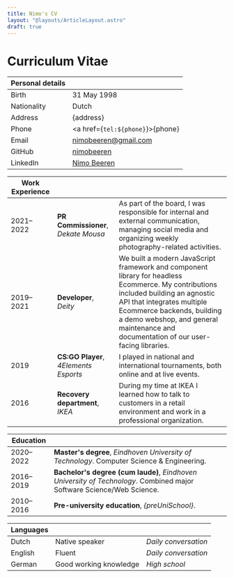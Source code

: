 ```yaml
---
title: Nimo's CV
layout: "@layouts/ArticleLayout.astro"
draft: true
---
```



# Curriculum Vitae

| Personal details |                                                         |
| ---------------- | ------------------------------------------------------- |
| Birth            | 31 May 1998                                             |
| Nationality      | Dutch                                                   |
| Address          | {address}                                               |
| Phone            | <a href={`tel:${phone}`}>{phone}</a>                    |
| Email            | [nimobeeren@gmail.com](mailto:nimobeeren@gmail.com)     |
| GitHub           | [nimobeeren](https://github.com/nimobeeren/)            |
| LinkedIn         | [Nimo Beeren](https://www.linkedin.com/in/nimo-beeren/) |

| Work Experience |                                       |                                                                                                                                                                                                                                                                                       |
| --------------- | ------------------------------------- | ------------------------------------------------------------------------------------------------------------------------------------------------------------------------------------------------------------------------------------------------------------------------------------- |
| 2021–2022       | **PR Commissioner**, _Dekate Mousa_   | As part of the board, I was responsible for internal and external communication, managing social media and organizing weekly photography-related activities.                                                                                                                          |
| 2019–2021       | **Developer**, _Deity_                | We built a modern JavaScript framework and component library for headless Ecommerce. My contributions included building an agnostic API that integrates multiple Ecommerce backends, building a demo webshop, and general maintenance and documentation of our user-facing libraries. |
| 2019            | **CS:GO Player**, _4Elements Esports_ | I played in national and international tournaments, both online and at live events.                                                                                                                                                                                                   |
| 2016            | **Recovery department**, _IKEA_       | During my time at IKEA I learned how to talk to customers in a retail environment and work in a professional organization.                                                                                                                                                            |

| Education |                                                                                                                       |
| --------- | --------------------------------------------------------------------------------------------------------------------- |
| 2020–2022 | **Master's degree**, _Eindhoven University of Technology_. Computer Science & Engineering.                            |
| 2016–2019 | **Bachelor's degree (cum laude)**, _Eindhoven University of Technology_. Combined major Software Science/Web Science. |
| 2010–2016 | **Pre-university education**, _{preUniSchool}_.                                                                       |

| Languages |                        |                      |
| --------- | ---------------------- | -------------------- |
| Dutch     | Native speaker         | _Daily conversation_ |
| English   | Fluent                 | _Daily conversation_ |
| German    | Good working knowledge | _High school_        |
